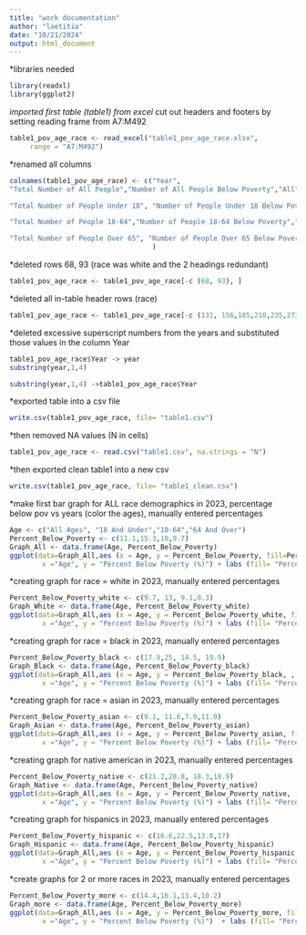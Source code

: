 ```yaml
---
title: "work documentation"
author: "laetitia"
date: "10/21/2024"
output: html_document
---
```



*libraries needed
```r
library(readxl)
library(ggplot2)
```


*imported first table (table1) from excel
*cut out headers and footers by setting reading frame from A7:M492
```r
table1_pov_age_race <- read_excel("table1_pov_age_race.xlsx", 
     range = "A7:M492")
```


*renamed all columns
```r
colnames(table1_pov_age_race) <- c("Year",
"Total Number of All People","Number of All People Below Poverty","All", 

"Total Number of People Under 18", "Number of People Under 18 Below Poverty","Under_18",

"Total Number of People 18-64","Number of People 18-64 Below Poverty","18_64", 

"Total Number of People Over 65", "Number of People Over 65 Below Poverty","Over_65"
                                   )
```



*deleted rows 68, 93 (race was white and the 2 headings redundant)
```r
table1_pov_age_race <- table1_pov_age_race[-c (68, 93), ]
```


*deleted all in-table header rows (race)
```r
table1_pov_age_race <- table1_pov_age_race[-c (131, 156,185,210,235,273,298,323,339,364,389,405,430), ]

```

*deleted excessive superscript numbers from the years and substituted those values in the column Year
```r
table1_pov_age_race$Year -> year
substring(year,1,4)

substring(year,1,4) ->table1_pov_age_race$Year
```

*exported table into a csv file
```r
write.csv(table1_pov_age_race, file= "table1.csv")
```

*then removed NA values (N in cells)
```r
table1_pov_age_race <- read.csv("table1.csv", na.strings = "N")
```

*then exported clean table1 into a new csv
```r
write.csv(table1_pov_age_race, file= "table1_clean.csv")
```



*make first bar graph for ALL race demographics in 2023, percentage below pov vs years (color the ages), manually entered percentages
```r
Age <- c("All Ages", "18 And Under","18-64","64 And Over")
Percent_Below_Poverty <- c(11.1,15.3,10,9.7)
Graph_All <- data.frame(Age, Percent_Below_Poverty)
ggplot(data=Graph_All,aes (x = Age, y = Percent_Below_Poverty, fill=Percent_Below_Poverty)) + geom_bar(stat="identity") +ylim(0,30) + theme_classic() + labs(title="Age And Poverty Levels Across All Races",
        x ="Age", y = "Percent Below Poverty (%)") + labs (fill= "Percent Below Poverty (%)")
```


*creating graph for race = white in 2023, manually entered percentages
```r

Percent_Below_Poverty_white <- c(9.7, 13, 9.1,8.3)
Graph_White <- data.frame(Age, Percent_Below_Poverty_white)
ggplot(data=Graph_All,aes (x = Age, y = Percent_Below_Poverty_white, fill= Percent_Below_Poverty_white)) + geom_bar(stat="identity") +ylim(0,30) + theme_classic() + labs(title="Age And Poverty Levels Across White Individuals",
        x ="Age", y = "Percent Below Poverty (%)") + labs (fill= "Percent Below Poverty (%)")
```
*creating graph for race = black in 2023, manually entered percentages

```r
Percent_Below_Poverty_black <- c(17.9,25, 14.5, 19.9)
Graph_Black <- data.frame(Age, Percent_Below_Poverty_black)
ggplot(data=Graph_All,aes (x = Age, y = Percent_Below_Poverty_black, , fill=Percent_Below_Poverty_black)) + geom_bar(stat="identity") +ylim(0,30) + theme_classic() + labs(title="Age And Poverty Levels Across Black Individuals",
        x ="Age", y = "Percent Below Poverty (%)") + labs (fill= "Percent Below Poverty (%)")
```



*creating graph for race = asian in 2023, manually entered percentages
```r
Percent_Below_Poverty_asian <- c(9.1, 11.6,7.9,11.0)
Graph_Asian <- data.frame(Age, Percent_Below_Poverty_asian)
ggplot(data=Graph_All,aes (x = Age, y = Percent_Below_Poverty_asian, fill=Percent_Below_Poverty_asian)) + geom_bar(stat="identity") +ylim(0,30) + theme_classic() + labs(title="Age And Poverty Levels Across Asian Individuals",
        x ="Age", y = "Percent Below Poverty (%)") + labs (fill= "Percent Below Poverty (%)")
```



*creating graph for native american in 2023, manually entered percentages
```r
Percent_Below_Poverty_native <- c(21.2,28.8, 18.3,18.9)
Graph_Native <- data.frame(Age, Percent_Below_Poverty_native)
ggplot(data=Graph_All,aes (x = Age, y = Percent_Below_Poverty_native, fill=Percent_Below_Poverty_native)) + geom_bar(stat="identity") +ylim(0,30) + theme_classic() + labs(title="Age And Poverty Levels Across Native American Individuals",
        x ="Age", y = "Percent Below Poverty (%)") + labs (fill= "Percent Below Poverty (%)")
```



*creating graph for hispanics in 2023, manually entered percentages
```r
Percent_Below_Poverty_hispanic <- c(16.6,22.5,13.8,17)
Graph_Hispanic <- data.frame(Age, Percent_Below_Poverty_hispanic)
ggplot(data=Graph_All,aes (x = Age, y = Percent_Below_Poverty_hispanic, fill= Percent_Below_Poverty_hispanic)) + geom_bar(stat="identity") +  ylim(0,30) + theme_classic() + labs(title="Age And Poverty Levels Across Hispanic Individuals",
        x ="Age", y = "Percent Below Poverty (%)") + labs (fill= "Percent Below Poverty (%)")
```


*create graphs for 2 or more races in 2023, manually entered percentages
```r
Percent_Below_Poverty_more <- c(14.4,16.1,13.4,10.2)
Graph_more <- data.frame(Age, Percent_Below_Poverty_more)
ggplot(data=Graph_All,aes (x = Age, y = Percent_Below_Poverty_more, fill=Percent_Below_Poverty_more)) + geom_bar(stat="identity") +  ylim(0,30) + theme_classic() + labs(title="Age And Poverty Levels Across Individuals Of More Than 1 Race",
        x ="Age", y = "Percent Below Poverty (%)")  + labs (fill= "Percent Below Poverty (%)")
```
